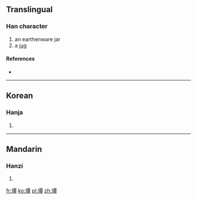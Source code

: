 ==Translingual==

===Han character===
{{Han char|rn=32|rad=土|as=12|sn=15|four=|canj=土一田十 (GMWJ)}}

# an earthenware jar
# a [[jug]]

====References====
* {{Han ref|kx=0239.241|dkj=05484|hdz=10486.090|uh=58B0|ud=22704}}

----

==Korean==

===Hanja===
{{ko-hanja|hangeul=담|rv=dam|mr=tam}}

# {{defn|Korean|sort=土12}}

----

==Mandarin==

===Hanzi===
{{cmn-hanzi|pin=[[da]] ([[da5]]), [[tán]] ([[tan2]])|wg=ta<sup>5</sup>, t'an<sup>2</sup>}}

# {{defn|Mandarin|sort=土12}}

[[fr:墰]]
[[ko:墰]]
[[pl:墰]]
[[zh:墰]]